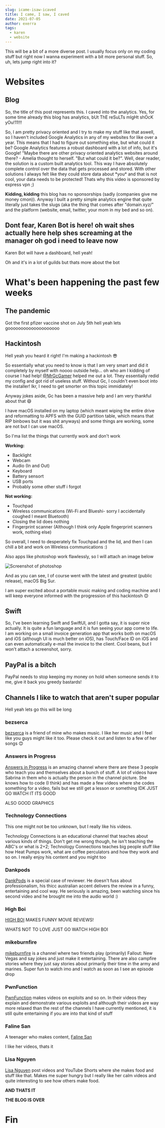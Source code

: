 ```yaml
---
slug: icame-isaw-icaved
title: I came, I saw, I caved
date: 2021-07-05
author: exerra
tags:
  - karen
  - website
---
```

This will be a bit of a more diverse post. I usually focus only on my coding stuff but right now I wanna experiment with a bit more personal stuff. So, uh, lets jump right into it?

# Websites

## Blog

So, the title of this post represents this. I caved into the analytics. Yes, for some time already this blog has analytics, bUt ThE reSuLTs mIgHt shOcK yOu!11!!!

So, I am pretty privacy oriented and I try to make my stuff like that aswell, so I haven't included Google Analytics in any of my websites for like over a year. This means that I had to figure out something else, but what could it be? Google Analytics features a robust dashboard with a lot of info, but it's Google! "Maybe there are other privacy oriented analytics websites around there? - Amelia thought to herself. "But what could it be?". Well, dear reader, the solution is a custom built analytics tool. This way I have absolutely complete control over the data that gets processed and stored. With other solutions I always felt like they could store data about \*you\* and that is not cool, your data needs to be protected! Thats why this video is sponsored by express vpn ;)

**Kidding, kidding** this blog has no sponsorships (sadly (companies give me money cmon)). Anyway I built a pretty simple analytics engine that quite literally just takes the slugs (aka the thing that comes after "domain.xyz/" and the platform (website, email, twitter, your mom in my bed and so on).

## Dont fear, Karen Bot is here! oh wait shes actually here help shes screaming at the manager oh god i need to leave now

Karen Bot will have a dashboard, hell yeah!

Oh and it's in a lot of guilds but thats more about the bot

# What's been happening the past few weeks

## The pandemic

Got the first pfizer vaccine shot on July 5th hell yeah lets goooooooooooooooooooo

## Hackintosh

Hell yeah you heard it right! I'm making a hackintosh 😎

So essentially what you need to know is that I am very smart and did it completely by myself with noooo outside help... oh who am I kidding of course I had help! [@MrGcGamer](https://github.com/MrGcGamer) helped me out a lot. They essentially redid my config and got rid of useless stuff. Without Gc, I couldn't even boot into the installer! Ikr, I need to get smorter on this topic immidiately!

Anyway jokes aside, Gc has been a massive help and I am very thankful about that 😄

I have macOS installed on my laptop (which meant wiping the entire drive and reformatting to APFS with the GUID partition table, which means that RIP binbows but it was shit anyways) and some things are working, some are not but I can use macOS.

So I'ma list the things that currently work and don't work

**Working:**

* Backlight
* Webcam
* Audio (In and Out)
* Keyboard
* Battery sensort
* USB ports
* Probably some other stuff i forgot

**Not working:**

* Touchpad
* Wireless communications (Wi-Fi and Blueshi- sorry I accidentally coughed I meant Bluetooth)
* Closing the lid does nothing
* Fingerprint scanner (Although I think only Apple fingerprint scanners work, nothing else)

So overall, I need to desperately fix Touchpad and the lid, and then I can chill a bit and work on Wireless communications :)

Also apps like photoshop work flawlessly, so I will attach an image below

![Screenshot of photoshop](https://cdn.discordapp.com/attachments/826542174085709984/861634723037315072/Screen_Shot_2021-07-05_at_18.47.43.png "Photoshop in a hackintosh")

And as you can see, I of course went with the latest and greatest (public release), macOS Big Sur.

I am super excited about a portable music making and coding machine and I will keep everyone informed with the progression of this hackintosh 😊

## Swift

So, I've been learning Swift and SwiftUI, and I gotta say, it is super nice actually. It is quite a fun language and it is fun seeing your app come to life. I am working on a small invoice generation app that works both on macOS and iOS (although UI is much better on iOS), has Touch/Face ID on iOS and can even automatically e-mail the invoice to the client. Cool beans, but I won't attach a screenshot, sorry.

## PayPal is a bitch

PayPal needs to stop keeping my money on hold when someone sends it to me, give it back you greedy bastards!

## Channels I like to watch that aren't super popular

Hell yeah lets go this will be long

### bezserca

[bezserca](https://www.youtube.com/channel/UCPZFgZELhmZOwPTjIVY0xYg) is a friend of mine who makes music. I like her music and I feel like you guys might like it too. Please check it out and listen to a few of her songs 😊

### Answers in Progress

[Answers in Progress](https://www.youtube.com/channel/UCqVEHtQoXHmUCfJ-9smpTSg) is an amazing channel where there are these 3 people who teach you and themselves about a bunch of stuff. A lot of videos have Sabrina in them who is actually the person in the channel picture. She knows how to code (I think) and has made a few videos where she codes something for a video, fails but we still get a lesson or something IDK JUST GO WATCH IT ITS GOOD

ALSO GOOD GRAPHICS[](https://www.youtube.com/channel/UCqVEHtQoXHmUCfJ-9smpTSg)

### Technology Connections

This one might not be too unknown, but I really like his videos.

Technology Connections is an educational channel that teaches about various kinds of things. Don't get me wrong though, he isn't teaching the ABC's or what is 2+2; Technology Connections teaches big people stuff like how Heat Pumps work, what are coffee perculators and how they work and so on. I really enjoy his content and you might too

### Dankpods

[DankPods](https://www.youtube.com/channel/UC7Jwj9fkrf1adN4fMmTkpug) is a special case of reviewer. He doesn't fuss about professionalism, his thicc australian accent delivers the review in a funny, entertaining and cool way. He seriously is amazing, been watching since his second video and he brought me into the audio world :)

### High Boi

[HIGH BOI](https://www.youtube.com/channel/UCkzaJDHBKbcaNatH_T00ieg) MAKES FUNNY MOVIE REVIEWS!

WHATS NOT TO LOVE JUST GO WATCH HIGH BOI

### mikeburnfire

[mikeburnfire](https://www.youtube.com/channel/UC3TjPHEcv_7tuT4eb7dO7KA) is a channel where two friends play (primarily) Fallout: New Vegas and say jokes and just make it entertaining. There are also campfire stories where they just say stories about primarily their time in the army and marines. Super fun to watch imo and I watch as soon as I see an episode drop

### PwnFunction

[PwnFunction](https://www.youtube.com/channel/UCW6MNdOsqv2E9AjQkv9we7A) makes videos on exploits and so on. In their videos they explain and demonstrate various exploits and although their videos are way more relaxed than the rest of the channels I have currently mentioned, it is still quite entertaining if you are into that kind of stuff

### Faline San

A teenager who makes content, [Faline San](https://www.youtube.com/channel/UCVLw9wKPHxdBbboXEduN5jA)

I like her videos, thats it

### Lisa Nguyen

[Lisa Nguyen](https://www.youtube.com/channel/UCJQVsC3XcvuRMRr-jD_kTPw) post videos and YouTube Shorts where she makes food and stuff like that. Makes me super hungry but I really like her calm videos and quite interesting to see how others make food.



**AND THATS IT**

**THE BLOG IS OVER**

# **Fin**